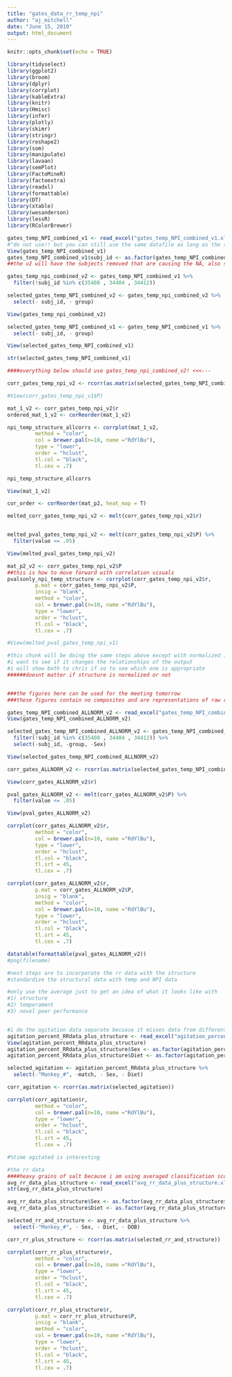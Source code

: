 ```yaml
---
title: "gates_data_rr_temp_npi"
author: "aj_mitchell"
date: "June 15, 2019"
output: html_document
---
```


```r
knitr::opts_chunk$set(echo = TRUE)
```

```r
library(tidyselect)
library(ggplot2)
library(broom)
library(dplyr)
library(corrplot)
library(kableExtra)
library(knitr)
library(Hmisc)
library(infer)
library(plotly) 
library(skimr)
library(stringr)
library(reshape2)
library(som)
library(manipulate)
library(lavaan)
library(semPlot)
library(FactoMineR)
library(factoextra)
library(readxl)
library(formattable)
library(DT)
library(xtable)
library(wesanderson)
library(lessR)
library(RColorBrewer)
```


```r
gates_temp_NPI_combined_v1 <- read_excel("gates_temp_NPI_combined_v1.xlsx") 
#^do not use!! but you can still use the same datafile as long as the subjects with missing data are cleaned like below
View(gates_temp_NPI_combined_v1)
gates_temp_NPI_combined_v1$subj_id <- as.factor(gates_temp_NPI_combined_v1$subj_id)
##the v2 will have the subjects removed that are causing the NA, also stereotypy behaviors were removed becuase they did not have any variance and they were causing their own error

gates_temp_npi_combined_v2 <- gates_temp_NPI_combined_v1 %>%
  filter(!subj_id %in% c(35408 , 34404 , 34412))

selected_gates_temp_NPI_combined_v2 <- gates_temp_npi_combined_v2 %>%
  select(- subj_id, - group)

View(gates_temp_npi_combined_v2)

selected_gates_temp_NPI_combined_v1 <- gates_temp_NPI_combined_v1 %>%
  select(- subj_id, - group)

View(selected_gates_temp_NPI_combined_v1)

str(selected_gates_temp_NPI_combined_v1)

```


```r

####everything below should use gates_temp_npi_combined_v2! <<<---

corr_gates_temp_npi_v2 <- rcorr(as.matrix(selected_gates_temp_NPI_combined_v2))

#View(corr_gates_temp_npi_v1$P)

mat_1_v2 <- corr_gates_temp_npi_v2$r
ordered_mat_1_v2 <- corReorder(mat_1_v2)

npi_temp_structure_allcorrs <- corrplot(mat_1_v2,
         method = "color",
         col = brewer.pal(n=10, name ="RdYlBu"),
         type = "lower",
         order = "hclust", 
         tl.col = "black",
         tl.cex = .7)

npi_temp_structure_allcorrs

View(mat_1_v2)

cor_order <- corReorder(mat_p2, heat_map = T)

melted_corr_gates_temp_npi_v2 <- melt(corr_gates_temp_npi_v2$r)


melted_pval_gates_temp_npi_v2 <- melt(corr_gates_temp_npi_v2$P) %>%
  filter(value <= .05)

View(melted_pval_gates_temp_npi_v2)

mat_p2_v2 <- corr_gates_temp_npi_v2$P
##this is how to move forward with correlation visuals 
pvalsonly_npi_temp_structure <- corrplot(corr_gates_temp_npi_v2$r,
         p.mat = corr_gates_temp_npi_v2$P,
         insig = "blank",
         method = "color",
         col = brewer.pal(n=10, name ="RdYlBu"),
         type = "lower",
         order = "hclust", 
         tl.col = "black",
         tl.cex = .7)

#View(melted_pval_gates_temp_npi_v1)

```


```r
#this chunk will be doing the same steps above except with normalized imaging data
#i want to see if it changes the relationships of the output
#i will show both to chris if so to see which one is appropriate
######doesnt matter if structure is normalized or not


###the figures here can be used for the meeting tomorrow
###these figures contain no composites and are representations of raw relationships. 

gates_temp_NPI_combined_ALLNORM_v2 <- read_excel("gates_temp_NPI_combined_ALLNORM_v2.xlsx")
View(gates_temp_NPI_combined_ALLNORM_v2)

selected_gates_temp_NPI_combined_ALLNORM_v2 <- gates_temp_NPI_combined_ALLNORM_v2 %>%
  filter(!subj_id %in% c(35408 , 34404 , 34412)) %>%
  select(-subj_id, -group, -Sex)

View(selected_gates_temp_NPI_combined_ALLNORM_v2)

corr_gates_ALLNORM_v2 <- rcorr(as.matrix(selected_gates_temp_NPI_combined_ALLNORM_v2))

View(corr_gates_ALLNORM_v2$r)

pval_gates_ALLNORM_v2 <- melt(corr_gates_ALLNORM_v2$P) %>%
  filter(value <= .05)

View(pval_gates_ALLNORM_v2)

corrplot(corr_gates_ALLNORM_v2$r,
         method = "color",
         col = brewer.pal(n=10, name ="RdYlBu"),
         type = "lower",
         order = "hclust", 
         tl.col = "black",
         tl.srt = 45,
         tl.cex = .7)

corrplot(corr_gates_ALLNORM_v2$r,
         p.mat = corr_gates_ALLNORM_v2$P,
         insig = "blank",
         method = "color",
         col = brewer.pal(n=10, name ="RdYlBu"),
         type = "lower",
         order = "hclust", 
         tl.col = "black",
         tl.srt = 45,
         tl.cex = .7)

datatable(formattable(pval_gates_ALLNORM_v2))
#png(filename)

#next steps are to incorporate the rr data with the structure
#standardize the structural data with temp and NPI data

```

```r
#only use the average just to get an idea of what it looks like with
#1) structure
#2) temperament
#3) novel peer performance


#i do the agitation data separate becuase it misses data from different subjects; it's more informative on its own
agitation_percent_RRdata_plus_structure <- read_excel("agitation_percent_RRdata_plus_structure.xlsx")
View(agitation_percent_RRdata_plus_structure)
agitation_percent_RRdata_plus_structure$Sex <- as.factor(agitation_percent_RRdata_plus_structure$Sex)
agitation_percent_RRdata_plus_structure$Diet <- as.factor(agitation_percent_RRdata_plus_structure$Diet)

selected_agitation <- agitation_percent_RRdata_plus_structure %>%
  select(-"Monkey_#", -match, - Sex, - Diet)

corr_agitation <- rcorr(as.matrix(selected_agitation))

corrplot(corr_agitation$r,
         method = "color",
         col = brewer.pal(n=10, name ="RdYlBu"),
         type = "lower",
         order = "hclust", 
         tl.col = "black",
         tl.srt = 45,
         tl.cex = .7)

#%time agitated is interesting
```

```r
#the rr data
####heavy grains of salt because i am using averaged classification scores. 
avg_rr_data_plus_structure <- read_excel("avg_rr_data_plus_structure.xlsx")
str(avg_rr_data_plus_structure)

avg_rr_data_plus_structure$Sex <- as.factor(avg_rr_data_plus_structure$Sex)
avg_rr_data_plus_structure$Diet <- as.factor(avg_rr_data_plus_structure$Diet)

selected_rr_and_structure <- avg_rr_data_plus_structure %>%
  select(-"Monkey_#", - Sex, - Diet, - DOB)

corr_rr_plus_structure <- rcorr(as.matrix(selected_rr_and_structure))

corrplot(corr_rr_plus_structure$r,
         method = "color",
         col = brewer.pal(n=10, name ="RdYlBu"),
         type = "lower",
         order = "hclust", 
         tl.col = "black",
         tl.srt = 45,
         tl.cex = .7)

corrplot(corr_rr_plus_structure$r,
         p.mat = corr_rr_plus_structure$P,
         insig = "blank",
         method = "color",
         col = brewer.pal(n=10, name ="RdYlBu"),
         type = "lower",
         order = "hclust", 
         tl.col = "black",
         tl.srt = 45,
         tl.cex = .7)

```